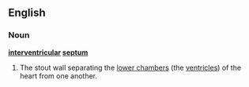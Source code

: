 ==English==
{{wikipedia}}
===Noun===
'''[[interventricular]] [[septum]]'''

# {{anatomy}} The stout wall separating the [[lower chamber]]s (the [[ventricle]]s) of the heart from one another.